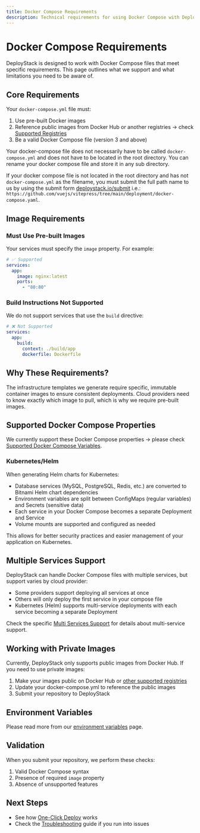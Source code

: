 ```yaml
---
title: Docker Compose Requirements
description: Technical requirements for using Docker Compose with DeployStack's cloud deployment automation. Includes supported properties, registry options, and validation rules.
---
```


# Docker Compose Requirements

DeployStack is designed to work with Docker Compose files that meet specific requirements. This page outlines what we support and what limitations you need to be aware of.

## Core Requirements

Your `docker-compose.yml` file must:

1. Use pre-built Docker images
2. Reference public images from Docker Hub or another registries -> check [Supported Registries](/docs/docker-to-iac/supported-registries)
3. Be a valid Docker Compose file (version 3 and above)

Your docker-compose file does not necessarily have to be called `docker-compose.yml` and does not have to be located in the root directory. You can rename your docker compose file and store it in any sub directory.

If your docker compose file is not located in the root directory and has not `docker-compose.yml` as the filename, you must submit the full path name to us by using the submit form [deploystack.io/submit](https://deploystack.io/submit) i.e.: `https://github.com/vuejs/vitepress/tree/main/deployment/docker-compose.yaml`.

## Image Requirements

### Must Use Pre-built Images

Your services must specify the `image` property. For example:

```yaml title="docker-compose.yml"
# ✅ Supported
services:
  app:
    image: nginx:latest
    ports:
      - "80:80"
```

### Build Instructions Not Supported

We do not support services that use the `build` directive:

```yaml title="docker-compose.yml"
# ❌ Not Supported
services:
  app:
    build:
      context: ./build/app
      dockerfile: Dockerfile
```

## Why These Requirements?

The infrastructure templates we generate require specific, immutable container images to ensure consistent deployments. Cloud providers need to know exactly which image to pull, which is why we require pre-built images.

## Supported Docker Compose Properties

We currently support these Docker Compose properties -> please check [Supported Docker Compose Variables](/docs/docker-to-iac/supported-docker-compose-variables).

### Kubernetes/Helm

When generating Helm charts for Kubernetes:

- Database services (MySQL, PostgreSQL, Redis, etc.) are converted to Bitnami Helm chart dependencies
- Environment variables are split between ConfigMaps (regular variables) and Secrets (sensitive data)
- Each service in your Docker Compose becomes a separate Deployment and Service
- Volume mounts are supported and configured as needed

This allows for better security practices and easier management of your application on Kubernetes.

## Multiple Services Support

DeployStack can handle Docker Compose files with multiple services, but support varies by cloud provider:

- Some providers support deploying all services at once
- Others will only deploy the first service in your compose file
- Kubernetes (Helm) supports multi-service deployments with each service becoming a separate Deployment

Check the specific [Multi Services Support](/docs/docker-to-iac/multi-services-support) for details about multi-service support.

## Working with Private Images

Currently, DeployStack only supports public images from Docker Hub. If you need to use private images:

1. Make your images public on Docker Hub or [other supported registries](/docs/docker-to-iac/supported-registries)
2. Update your docker-compose.yml to reference the public images
3. Submit your repository to DeployStack

## Environment Variables

Please read more from our [environment variables](/docs/deploystack/docker-environment-variables) page.

## Validation

When you submit your repository, we perform these checks:

1. Valid Docker Compose syntax
2. Presence of required `image` property
3. Absence of unsupported features

## Next Steps

- See how [One-Click Deploy](/docs/deploystack/one-click-deploy) works
- Check the [Troubleshooting](/docs/deploystack/troubleshooting) guide if you run into issues
